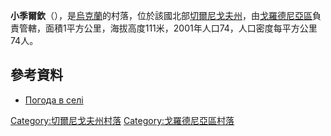 {{coord|51|42|44|N|31|42|54|E|scale:100000|display=title}}

'''小季爾欽'''（{{lang-uk|Малий Дирчин}}），是[[烏克蘭|烏克蘭]]的村落，位於該國北部[[切爾尼戈夫州|切爾尼戈夫州]]，由[[戈羅德尼亞區|戈羅德尼亞區]]負責管轄，面積1平方公里，海拔高度111米，2001年人口74，人口密度每平方公里74人。

==參考資料==
*[http://weather.in.ua/ua/chernigovskaja/14657 Погода в селі ] {{Wayback|url=http://weather.in.ua/ua/chernigovskaja/14657 |date=20111220125309 }}

[[Category:切爾尼戈夫州村落|Category:切爾尼戈夫州村落]]
[[Category:戈羅德尼亞區村落|Category:戈羅德尼亞區村落]]


{{Chernihiv-geo-stub}}